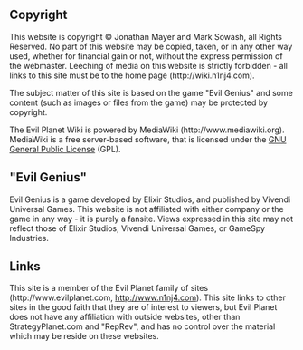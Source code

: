 == Copyright ==
This website is copyright © Jonathan Mayer and Mark Sowash, all Rights Reserved. No part of this website may be copied, taken, or in any other way used, whether for financial gain or not, without the express permission of the webmaster. Leeching of media on this website is strictly forbidden - all links to this site must be to the home page (http://wiki.n1nj4.com). 

The subject matter of this site is based on the game "Evil Genius" and some content (such as images or files from the game) may be protected by copyright.

The Evil Planet Wiki is powered by MediaWiki (http://www.mediawiki.org).  MediaWiki is a free server-based software, that is licensed under the [http://en.wikipedia.org/wiki/GNU_General_Public_License GNU General Public License] (GPL). 


== "Evil Genius" ==
Evil Genius is a game developed by Elixir Studios, and published by Vivendi Universal Games. This website is not affiliated with either company or the game in any way - it is purely a fansite. Views expressed in this site may not reflect those of Elixir Studios, Vivendi Universal Games, or GameSpy Industries. 


== Links ==
This site is a member of the Evil Planet family of sites (http://www.evilplanet.com, http://www.n1nj4.com).  This site links to other sites in the good faith that they are of interest to viewers, but Evil Planet does not have any affiliation with outside websites, other than StrategyPlanet.com and "RepRev", and has no control over the material which may be reside on these websites.